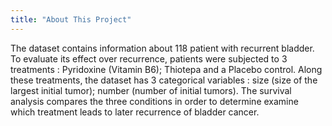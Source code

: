 ```yaml
---
title: "About This Project"
---
```


The dataset contains information about 118 patient with recurrent bladder. To evaluate its effect over recurrence, patients
were subjected to 3 treatments : Pyridoxine (Vitamin B6); Thiotepa and a Placebo control. Along these treatments, the dataset
has 3 categorical variables : size (size of the largest initial tumor); number (number of initial tumors). The survival analysis
compares the three conditions in order to determine examine which treatment leads to later recurrence of bladder cancer.

